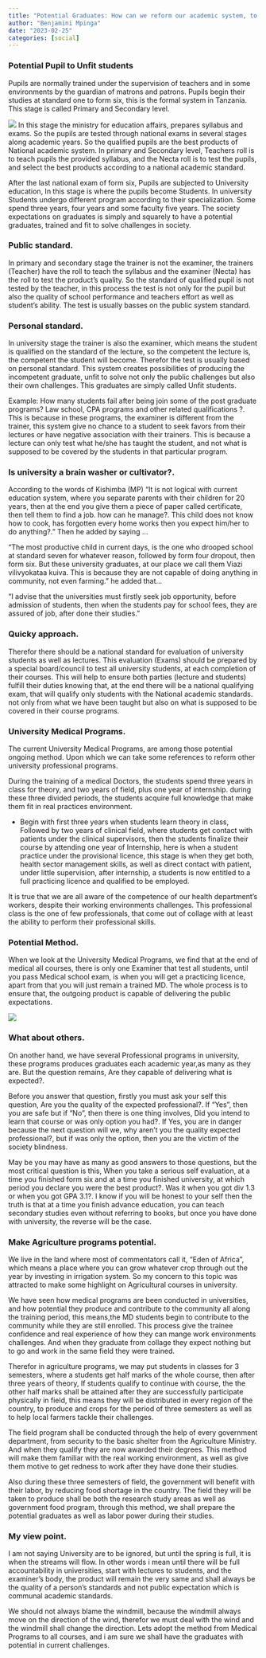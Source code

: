 ```yaml
---
title: "Potential Graduates: How can we reform our academic system, to maximise potential graduates.?"
author: "Benjamini Mpinga"
date: "2023-02-25"
categories: [social]
---
```


### Potential Pupil to Unfit students

Pupils are normally trained under the supervision of teachers and in some environments by the guardian of matrons and patrons. Pupils begin their studies at standard one to form six, this is the formal system in Tanzania. This stage is called Primary and Secondary level. 

![](naj1.jpg)
In this stage the ministry for education affairs, prepares syllabus and exams. So the pupils are tested through national exams in several stages along academic years. So the qualified pupils are the best products of National academic system. In primary and Secondary level, Teachers roll is to teach pupils the provided syllabus, and the Necta roll is to test the pupils, and select the best products according to a national academic standard.

After the last national exam of form six, Pupils are subjected to University education, In this stage is where the pupils become Students. In university Students undergo different program according to their specialization. Some spend three years, four years and some faculty five years. The society expectations on graduates is simply and squarely to have a potential graduates, trained and fit to solve challenges in society. 

### Public standard.

In primary and secondary stage the trainer is not the examiner, the trainers (Teacher) have the roll to teach the syllabus and the examiner (Necta) has the roll to test the product's quality. So the standard of qualified pupil is not tested by the teacher, in this process the test is not only for the pupil but also the quality of school performance and teachers effort as well as student's ability. The test is usually basses on the public system standard.

### Personal standard.

In university stage the trainer is also the examiner, which means the student is qualified on the standard of the lecture, so the competent the lecture is, the competent the student will become. Therefor the test is usually based on personal standard. This system creates possibilities of producing the incompetent graduate, unfit to solve not only the public challenges but also their own challenges. This graduates are simply called Unfit students.

Example: How many students fail after being join some of the post graduate programs? Law school, CPA programs and other related qualifications ?. This is because in these programs, the examiner is different from the trainer, this system give no chance to a student to seek favors from their lectures or have negative association with their trainers. This is because a lecture can only test what he/she has taught the student, and not what is supposed to be covered by the students in that particular program.

### Is university a brain washer or cultivator?.

According to the words of Kishimba (MP) "It is not logical with current education system, where you separate parents with their children for 20 years, then at the end you give them a piece of paper called certificate, then tell them to find a job. how can he manage?. This child does not know how to cook, has forgotten every home works then you expect him/her to do anything?." Then he added by saying ...

"The most productive child in current days, is the one who drooped school at standard seven for whatever reason, followed by form four dropout, then form six. But these university graduates, at our place we call them Viazi vilivyokataa kuiva. This is because they are not capable of doing anything in community, not even farming." he added that...

"I advise that the universities must firstly seek job opportunity, before admission of students, then when the students pay for school fees, they are assured of job, after done their studies." 

### Quicky approach.

Therefor there should be a national standard for evaluation of university students as well as lectures. This evaluation (Exams) should be prepared by a special board/council to test all university students, at each completion of their courses. This will help to ensure both parties (lecture and students) fulfill their duties knowing that, at the end there will be a national qualifying exam, that will qualify only students with the National academic standards. not only from what we have been taught but also on what is supposed to be covered in their course programs.

### University Medical Programs.

The current University Medical Programs, are among those potential ongoing method. Upon which we can take some references to reform other university professional programs.

During the training of a medical Doctors, the students spend three years in class for theory, and two years of field, plus one year of internship. during these three divided periods, the students acquire full knowledge that make them fit in real practices environment.

- Begin with first three years when students learn theory in class, Followed by two years of clinical field, where students get contact with patients under the clinical supervisors, then the students finalize their course by attending one year of Internship, here is when a student practice under the provisional licence, this stage is when they get both, health sector management skills, as well as direct contact with patient, under little supervision, after internship, a students is now entitled to a full practicing licence and qualified to be employed.

It is true that we are all aware of the competence of our health department's workers, despite their working environments challenges. This professional class is the one of few professionals, that come out of collage with at least the ability to perform their professional skills.

### Potential Method.

When we look at the University Medical Programs, we find that at the end of medical all courses, there is only one Examiner that test all students, until you pass Medical school exam, is when you will get a practicing licence, apart from that you will just remain a trained MD. The whole process is to ensure that, the outgoing product is capable of delivering the public expectations.

![](kongolo.jpg)

### What about others.

On another hand, we have several Professional programs in university, these programs produces graduates each academic year,as many as they are. But the question remains, Are they capable of delivering what is expected?.

Before you answer that question, firstly you must ask your self this question, Are you the quality of the expected professional?. If "Yes", then you are safe but if "No", then there is one thing involves, Did you intend to learn that course or was only option you had?. If Yes, you are in danger because the next question will we, why aren't you the quality expected professional?, but if was only the option, then you are the victim of the society blindness.

May be you may have as many as good answers to those questions, but the most critical question is this, When you take a serious self evaluation, at a time you finished form six and at a time you finished university, at which period you declare you were the best product?. Was it when you got div 1.3 or when you got GPA 3.1?. I know if you will be honest to your self then the truth is that at a time you finish advance education, you can teach secondary studies even without referring to books, but once you have done with university, the reverse will be the case.

### Make Agriculture programs potential.

We live in the land where most of commentators call it, "Eden of Africa", which means a place where you can grow whatever crop through out the year by investing in irrigation system. So my concern to this topic was attracted to make some highlight on Agricultural courses in university. 

We have seen how medical programs are been conducted in universities, and how potential they produce and contribute to the community all along the training period, this means,the MD students begin to contribute to the community while they are still enrolled. This process give the trainee confidence and real experience of how they can mange work environments challenges. And when they graduate from collage they expect nothing but to go and work in the same field they were trained.

Therefor in agriculture programs, we may put students in classes for 3 semesters, where a students get half marks of the whole course, then after three years of theory, If students qualify to continue with course, the the other half marks shall be attained after they are successfully participate physically in field, this means they will be distributed in every region of the country, to produce and crops for the period of three semesters as well as to help local farmers tackle their challenges.

The field program shall be conducted through the help of every government department, from security to the basic shelter from the Agriculture Ministry. And when they qualify they are now awarded their degrees. This method will make them familiar with the real working environment, as well as give them motive to get redness to work after they have done their studies.

Also during these three semesters of field, the government will benefit with their labor, by reducing food shortage in the country. The field they will be taken to produce shall be both the research study areas as well as government food program, through this method, we shall prepare the potential graduates as well as labor power during their studies.

### My view point.

I am not saying University are to be ignored, but until the spring is full, it is when the streams will flow. In other words i mean until there will be full accountability in universities, start with lectures to students, and the examiner's body, the product will remain the very same and shall always be the quality of a person's standards and not public expectation which is communal academic standards.

We should not always blame the windmill, because the windmill always move on the direction of the wind, therefor we must deal with the wind and the windmill shall change the direction. Lets adopt the method from Medical Programs to all courses, and i am sure we shall have the graduates with potential in current challenges.









